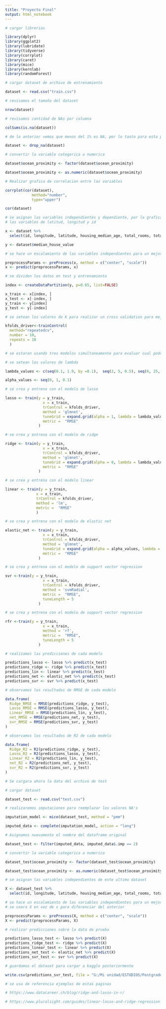 ---
title: "Proyecto Final"
output: html_notebook
---

```{r}
# cargar librerias

library(dplyr)
library(ggplot2)
library(lubridate)
library(tidyverse)
library(corrplot)
library(caret)
library(mice)
library(kernlab)
library(randomForest)

```

```{r}
# cargar dataset de archivo de entrenamiento

dataset <- read.csv("train.csv")

```

```{r}
# revisamos el tamaño del dataset

nrow(dataset)

```

```{r}
# revisamos cantidad de NAs por columna

colSums(is.na(dataset))
```

```{r}
# de lo anterior vemos que menos del 1% es NA, por lo tanto para esta parte los eliminaremos

dataset <- drop_na(dataset)

```

```{r}
# convertir la variable categorica a numerica 

dataset$ocean_proximity <- factor(dataset$ocean_proximity)

dataset$ocean_proximity <- as.numeric(dataset$ocean_proximity)

```

```{r}
# Realizar grafica de correlacion entre las variables

corrplot(cor(dataset),
            method="number",
            type="upper")

```

```{r}
cor(dataset)
```

```{r}
# se asignan las variables independientes y dependiente, por la grafica de arriba se dejara fuera
# las variables de latitud, longitud y id

x <- dataset %>%
  select(id, longitude, latitude, housing_median_age, total_rooms, total_bedrooms, population, median_income, households, ocean_proximity)

y <- dataset$median_house_value

# se hace un escalamiento de las variables independientes para un mejor uso de los metodos a usar

preprocessParams <- preProcess(x, method = c("center", "scale"))
x <- predict(preprocessParams, x)

```

```{r}
# se dividen los datos en test y entrenamiento

index <- createDataPartition(y, p=0.85, list=FALSE)

x_train <- x[index, ]
x_test <- x[-index, ]
y_train <- y[index]
y_test <- y[-index]

```

```{r}
# se setean los valores de K para realizar un cross validation para mejores resultados

kfolds_driver<-trainControl(
  method="repeatedcv",
  number = 10,
  repeats = 10
  )

```

```{r}
# se estaran usando tres modelos simultaneamente para evaluar cual podria tener mejor rendimiento

# se setean los valores de lambda

lambda_values <- c(seq(0.1, 1.9, by =0.1),  seq(2, 5, 0.5), seq(6, 25, 1), seq(26, 50, 2))

alpha_values <- seq(0, 1, 0.1)

# se crea y entrena con el modelo de lasso 

lasso <- train(y = y_train,
                 x = x_train,
                 trControl = kfolds_driver,
                 method = 'glmnet', 
                 tuneGrid = expand.grid(alpha = 1, lambda = lambda_values) ,
                 metric =  "RMSE"
               ) 

# se crea y entrena con el modelo de ridge 

ridge <- train(y = y_train,
                 x = x_train,
                 trControl = kfolds_driver,
                 method = 'glmnet', 
                 tuneGrid = expand.grid(alpha = 0, lambda = lambda_values),
                 metric =  "RMSE"
               ) 

# se crea y entrena con el modelo linear

linear <- train(y = y_train, 
              x = x_train, 
              trControl = kfolds_driver,
              method = 'lm',
              metric =  "RMSE"
              )

# se crea y entrena con el modelo de elastic net 

elastic_net <- train(y = y_train,
                 x = x_train,
                 trControl = kfolds_driver,
                 method = 'glmnet', 
                 tuneGrid = expand.grid(alpha = alpha_values, lambda = lambda_values) ,
                 metric =  "RMSE"
               ) 
```

```{r}
# se crea y entrena con el modelo de support vector regression 

svr <-train(y = y_train,
                 x = x_train,
                 trControl = kfolds_driver,
                 method = 'svmRadial', 
                 metric =  "RMSE",
                 tuneLength = 5
               ) 

```


```{r}
# se crea y entrena con el modelo de support vector regression 

rfr <-train(y = y_train,
                 x = x_train,
                 method = 'rf', 
                 metric =  "RMSE",
                 tuneLength = 5
               ) 

```

```{r}
# realizamos las predicciones de cada modelo

predictions_lasso <- lasso %>% predict(x_test)
predictions_ridge <- ridge %>% predict(x_test)
predictions_lin <- linear %>% predict(x_test)
predictions_net <- elastic_net %>% predict(x_test)
predictions_svr <- svr %>% predict(x_test)

```

```{r}
# observamos los resultados de RMSE de cada modelo

data.frame(
  Ridge_RMSE = RMSE(predictions_ridge, y_test),
  Lasso_RMSE = RMSE(predictions_lasso, y_test), 
  Linear_RMSE = RMSE(predictions_lin, y_test),
  net_RMSE = RMSE(predictions_net, y_test),
  svr_RMSE = RMSE(predictions_svr, y_test)
)

```

```{r}
# observamos los resultados de R2 de cada modelo

data.frame(
  Ridge_R2 = R2(predictions_ridge, y_test),
  Lasso_R2 = R2(predictions_lasso, y_test),
  Linear_R2 = R2(predictions_lin, y_test),
  net_R2 = R2(predictions_net, y_test),
  svr_R2 = R2(predictions_svr, y_test)
)

```

```{r}
# Se cargara ahora la data del archivo de test
```

```{r}
# cargar dataset

dataset_test <- read.csv("test.csv")

```

```{r}
# realizaremos imputaciones para reemplazar los valores NA's

imputation_model <- mice(dataset_test, method = "pmm")

imputed_data <- complete(imputation_model, action = "long")

```

```{r}
# Asignamos nuevamente el nombre del dataframe original

dataset_test <- filter(imputed_data, imputed_data$.imp == 2)
```

```{r}
# convertir la variable categorica a numerica 

dataset_test$ocean_proximity <- factor(dataset_test$ocean_proximity)

dataset_test$ocean_proximity <- as.numeric(dataset_test$ocean_proximity)

```

```{r}
# se asignan las variables independientes de este ultimo dataset

X <- dataset_test %>%
  select(id, longitude, latitude, housing_median_age, total_rooms, total_bedrooms, population, median_income, households, ocean_proximity)

# se hace un escalamiento de las variables independientes para un mejor uso de los metodos a usar
# se usara X en vez de x para diferenciar del anterior

preprocessParams <- preProcess(X, method = c("center", "scale"))
X <- predict(preprocessParams, X)

```

```{r}
# realizar predicciones sobre la data de prueba

predictions_lasso_test <- lasso %>% predict(X)
predictions_ridge_test <- ridge %>% predict(X)
predictions_linear_test <- linear %>% predict(X)
predictions_net_test <- elastic_net %>% predict(X)
predictions_svr_test <- svr %>% predict(X)

```

```{r}
# guardamos el dataset para cargar a kaggle posteriormente

write.csv(predictions_svr_test, file = "G:/Mi unidad/ESTUDIOS/Postgrado/Trimestre 2/Econometrìa en R/proyecto_1/prediction_39_svr.csv", row.names = FALSE)
```

```{r}
# se usa de referencia ejemplos de estas paginas

# https://www.datacareer.ch/blog/ridge-and-lasso-in-r/

# https://www.pluralsight.com/guides/linear-lasso-and-ridge-regression-with-r

```

